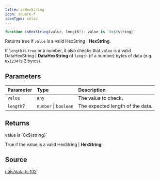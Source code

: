 ```yaml
---
title: isHexString
icon: square-f
iconType: solid
---
```


```ts
function isHexString(value, length?): value is `0x${string}`
```

Returns true if `value` is a valid HexString | **HexString**.

If `length` is `true` or a number, it also checks that `value` is a valid DataHexString | **DataHexString** of
`length` (if a number) bytes of data (e.g. `0x1234` is 2 bytes).

## Parameters

| Parameter | Type | Description |
| :------ | :------ | :------ |
| `value` | `any` | The value to check. |
| `length`? | `number` \| `boolean` | The expected length of the data. |

## Returns

value is \`0x$\{string\}\`

True if the value is a valid HexString | **HexString**.

## Source

[utils/data.ts:102](https://github.com/dominant-strategies/quais.js/blob/0b080dd187bafddecb11cf27fbfdd65add0ec116/src/utils/data.ts#L102)
